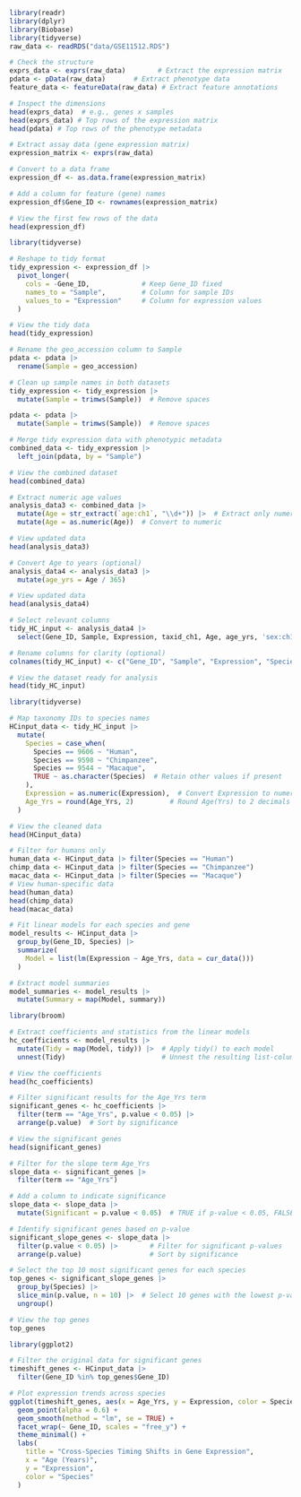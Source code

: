 ```r
library(readr)
library(dplyr)
library(Biobase)
library(tidyverse)
raw_data <- readRDS("data/GSE11512.RDS")
```

```r
# Check the structure
exprs_data <- exprs(raw_data)        # Extract the expression matrix
pdata <- pData(raw_data)       # Extract phenotype data
feature_data <- featureData(raw_data) # Extract feature annotations

# Inspect the dimensions
head(exprs_data)  # e.g., genes x samples
head(exprs_data) # Top rows of the expression matrix
head(pdata) # Top rows of the phenotype metadata
```

```r
# Extract assay data (gene expression matrix)
expression_matrix <- exprs(raw_data)

# Convert to a data frame
expression_df <- as.data.frame(expression_matrix)

# Add a column for feature (gene) names
expression_df$Gene_ID <- rownames(expression_matrix)

# View the first few rows of the data
head(expression_df)
```

```r
library(tidyverse)

# Reshape to tidy format
tidy_expression <- expression_df |>
  pivot_longer(
    cols = -Gene_ID,             # Keep Gene_ID fixed
    names_to = "Sample",         # Column for sample IDs
    values_to = "Expression"     # Column for expression values
  )

# View the tidy data
head(tidy_expression)
```

```r
# Rename the geo_accession column to Sample
pdata <- pdata |>
  rename(Sample = geo_accession)
```

```r
# Clean up sample names in both datasets
tidy_expression <- tidy_expression |>
  mutate(Sample = trimws(Sample))  # Remove spaces

pdata <- pdata |>
  mutate(Sample = trimws(Sample))  # Remove spaces
```

```r
# Merge tidy expression data with phenotypic metadata
combined_data <- tidy_expression |>
  left_join(pdata, by = "Sample")

# View the combined dataset
head(combined_data)
```

```r
# Extract numeric age values
analysis_data3 <- combined_data |>
  mutate(Age = str_extract(`age:ch1`, "\\d+")) |>  # Extract only numeric part
  mutate(Age = as.numeric(Age))  # Convert to numeric

# View updated data
head(analysis_data3)
```

```r
# Convert Age to years (optional)
analysis_data4 <- analysis_data3 |>
  mutate(age_yrs = Age / 365)

# View updated data
head(analysis_data4)
```

```r
# Select relevant columns
tidy_HC_input <- analysis_data4 |>
  select(Gene_ID, Sample, Expression, taxid_ch1, Age, age_yrs, 'sex:ch1', 'tissue:ch1')

# Rename columns for clarity (optional)
colnames(tidy_HC_input) <- c("Gene_ID", "Sample", "Expression", "Species", "Age", "Age_Yrs", "Sex", "Tissue")

# View the dataset ready for analysis
head(tidy_HC_input)

```

```r
library(tidyverse)

# Map taxonomy IDs to species names
HCinput_data <- tidy_HC_input |>
  mutate(
    Species = case_when(
      Species == 9606 ~ "Human",
      Species == 9598 ~ "Chimpanzee",
      Species == 9544 ~ "Macaque",
      TRUE ~ as.character(Species)  # Retain other values if present
    ),
    Expression = as.numeric(Expression),  # Convert Expression to numeric
    Age_Yrs = round(Age_Yrs, 2)         # Round Age(Yrs) to 2 decimals
  )

# View the cleaned data
head(HCinput_data)
```

```r
# Filter for humans only
human_data <- HCinput_data |> filter(Species == "Human")
chimp_data <- HCinput_data |> filter(Species == "Chimpanzee")
macac_data <- HCinput_data |> filter(Species == "Macaque")
# View human-specific data
head(human_data)
head(chimp_data)
head(macac_data)
```

```r
# Fit linear models for each species and gene
model_results <- HCinput_data |>
  group_by(Gene_ID, Species) |>
  summarize(
    Model = list(lm(Expression ~ Age_Yrs, data = cur_data()))
  )

# Extract model summaries
model_summaries <- model_results |>
  mutate(Summary = map(Model, summary))
```

```r
library(broom)

# Extract coefficients and statistics from the linear models
hc_coefficients <- model_results |>
  mutate(Tidy = map(Model, tidy)) |>  # Apply tidy() to each model
  unnest(Tidy)                        # Unnest the resulting list-column

# View the coefficients
head(hc_coefficients)
```

```r
# Filter significant results for the Age_Yrs term
significant_genes <- hc_coefficients |>
  filter(term == "Age_Yrs", p.value < 0.05) |>
  arrange(p.value)  # Sort by significance

# View the significant genes
head(significant_genes)
```

```r
# Filter for the slope term Age_Yrs
slope_data <- significant_genes |>
  filter(term == "Age_Yrs")
```

```r
# Add a column to indicate significance
slope_data <- slope_data |>
  mutate(Significant = p.value < 0.05)  # TRUE if p-value < 0.05, FALSE otherwise
```

```r
# Identify significant genes based on p-value
significant_slope_genes <- slope_data |>
  filter(p.value < 0.05) |>        # Filter for significant p-values
  arrange(p.value)                 # Sort by significance
```

```r
# Select the top 10 most significant genes for each species
top_genes <- significant_slope_genes |>
  group_by(Species) |>
  slice_min(p.value, n = 10) |>  # Select 10 genes with the lowest p-value
  ungroup()

# View the top genes
top_genes
```

```r
library(ggplot2)

# Filter the original data for significant genes
timeshift_genes <- HCinput_data |>
  filter(Gene_ID %in% top_genes$Gene_ID)

# Plot expression trends across species
ggplot(timeshift_genes, aes(x = Age_Yrs, y = Expression, color = Species)) +
  geom_point(alpha = 0.6) +
  geom_smooth(method = "lm", se = TRUE) +
  facet_wrap(~ Gene_ID, scales = "free_y") +
  theme_minimal() +
  labs(
    title = "Cross-Species Timing Shifts in Gene Expression",
    x = "Age (Years)",
    y = "Expression",
    color = "Species"
  )
```
